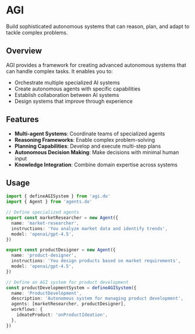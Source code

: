 # AGI

Build sophisticated autonomous systems that can reason, plan, and adapt to tackle complex problems.

## Overview

AGI provides a framework for creating advanced autonomous systems that can handle complex tasks. It enables you to:

- Orchestrate multiple specialized AI systems
- Create autonomous agents with specific capabilities
- Establish collaboration between AI systems
- Design systems that improve through experience

## Features

- **Multi-agent Systems**: Coordinate teams of specialized agents
- **Reasoning Frameworks**: Enable complex problem-solving
- **Planning Capabilities**: Develop and execute multi-step plans
- **Autonomous Decision Making**: Make decisions with minimal human input
- **Knowledge Integration**: Combine domain expertise across systems

## Usage

```typescript
import { defineAGISystem } from 'agi.do'
import { Agent } from 'agents.do'

// Define specialized agents
export const marketResearcher = new Agent({
  name: 'market-researcher',
  instructions: 'You analyze market data and identify trends',
  model: 'openai/gpt-4.5',
})

export const productDesigner = new Agent({
  name: 'product-designer',
  instructions: 'You design products based on market requirements',
  model: 'openai/gpt-4.5',
})

// Define an AGI system for product development
const productDevelopmentSystem = defineAGISystem({
  name: 'ProductDevelopment',
  description: 'Autonomous system for managing product development',
  agents: [marketResearcher, productDesigner],
  workflows: {
    ideateProduct: 'onProductIdeation',
  },
})
```
